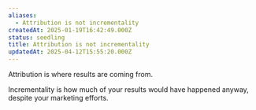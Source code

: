 ```yaml
---
aliases:
  - Attribution is not incrementality
createdAt: 2025-01-19T16:42:49.000Z
status: seedling
title: Attribution is not incrementality
updatedAt: 2025-04-12T15:55:20.000Z
---
```

Attribution is where results are coming from.

Incrementality is how much of your results would have happened anyway, despite your marketing efforts.
